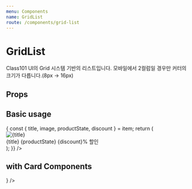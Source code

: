 ```yaml
---
menu: Components
name: GridList
route: /components/grid-list
---
```




# GridList

Class101 UI의 Grid 시스템 기반의 리스트입니다.
모바일에서 2컬럼일 경우만 커터의 크기가 다릅니다.(8px -> 16px)

## Props

<PropsTable of={GridList} />

## Basic usage

<Playground>
  <GridList
    items={[
      {
        id: 1,
        title: '질문에 칼답 클래스 기획전',
        image: imageSrc,
        productState: '바로 수강 가능',
        discount: '10',
      },
      {
        id: 2,
        title: '질문에 칼답 클래스 기획전',
        image: imageSrc,
        productState: '바로 수강 가능',
        discount: '20',
      },
      {
        id: 3,
        title: '질문에 칼답 클래스 기획전 질문에 칼답 클래스 기획전',
        image: imageSrc,
        productState: '바로 수강 가능',
        discount: '30',
      },
      {
        id: 4,
        title: '질문에 칼답 클래스 기획전',
        image: imageSrc,
        productState: '바로 수강 가능',
        discount: '40',
      },
      {
        id: 5,
        title: '질문에 칼답 클래스 기획전 질문에 칼답 클래스 기획전',
        image: imageSrc,
        productState: '바로 수강 가능',
        discount: '40',
      },
      {
        id: 6,
        title: '질문에 칼답 클래스 기획전 질문에',
        image: imageSrc,
        productState: '바로 수강 가능',
        discount: '40',
      },
    ]}
    smColumn={2}
    lgColumn={4}
    renderItem={item => {
      const { title, image, productState, discount } = item;
      return (
        <div>
          <div>
            <img style={{ width: '100%' }} src={image} alt={title} />
          </div>
          <Body1>{title}</Body1>
          <Caption1>{productState}</Caption1>
          <Caption1 fontWeight="Bold" color="orange">
            {discount}% 할인
          </Caption1>
        </div>
      );
    }}
  />
</Playground>

## with Card Components

<Playground>
  <GridList
    items={[
      {
        id: 1,
        title: '리스트 아이템 1',
        image: imageSrc,
        to: '/',
      },
      {
        id: 2,
        title: '리스트 아이템 2',
        image: imageSrc,
        to: '/',
      },
      {
        id: 3,
        title: '리스트 아이템 3',
        image: imageSrc,
        to: '/',
      },
      {
        id: 4,
        title: '리스트 아이템 4',
        image: imageSrc,
        to: '/',
      },
    ]}
    smColumn={2}
    renderItem={item => <Card title={item.title} coverImage={item.image} to={item.to} />}
  />
</Playground>
